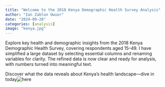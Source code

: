 ```yaml
---
title: "Welcome to the 2018 Kenya Demographic Health Survey Analysis"
author: "Ian Zablon Owuor"
date: "2024-09-28"
categories: [analysis]
image: "kenya.jpg"
---
```


Explore key health and demographic insights from the 2018 Kenya Demographic Health Survey, covering respondents aged 15–49. I have simplified a large dataset by selecting essential columns and renaming variables for clarity. The refined data is now clear and ready for analysis, with numbers turned into meaningful text.

Discover what the data reveals about Kenya’s health landscape—dive in today![here](https://drive.google.com/drive/u/0/my-drive){target="_blank"}



















